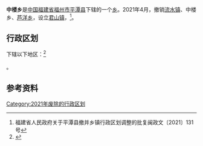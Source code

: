 {{中国乡级行政区|35/01/28/204/000
| 行政区全称 = 中楼乡
| 景观照片文件名 = 
| 景观照片描述 = 
| 汉语拼音 = 
| 通用拼音 = 
| 注音符號 = 
| 其它标音类型1 = 
| 其它标音1 = 
| 其它标音类型2 = 
| 其它标音2 = 
| 其它语言类型1 = 
| 其它语言地名1 = 
| 其它语言类型2 = 
| 其它语言地名2 = 
| 上级行政区 = [[福建省|福建省]][[福州市|福州市]][[平潭县|平潭县]]
| 行政区类别 = [[乡|乡]]
| 总面积 = 
| 户籍人口 = 
| 户籍人口年份 = 
| 常住人口 = 
| 常住人口年份 = 
| 人口密度 = 
| 行政区划 = 
| 官方网站 = 
| 政府驻地 = 
| 邮政编码 = 
| 电话区号 = 591
| 毗邻行政区 = 
| 位置图文件名 = 
| 位置图描述 = 
}}
'''中楼乡'''是[[中华人民共和国|中国]][[福建省|福建省]][[福州市|福州市]][[平潭县|平潭县]]下辖的一个[[乡|乡]]。2021年4月，撤销[[流水镇_(平潭县)|流水镇]]、中楼乡、[[芦洋乡|芦洋乡]]，设立[[君山镇|君山镇]]，<ref>福建省人民政府关于平潭县撤并乡镇行政区划调整的批复闽政文〔2021〕131号</ref>。

== 行政区划 ==

{{PAGENAMEBASE}}下辖以下地区：<ref>{{PRC admin/ref sgc|35/01/28/204/000}}</ref>

{{PRC admin/children|35/01/28/204/000}}。

== 参考资料 ==
{{reflist}}

{{PRC admin/navcat|35/01/28/204/000}}
[[Category:2021年废除的行政区划|Category:2021年废除的行政区划]]